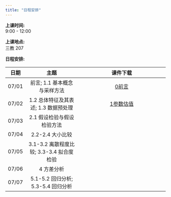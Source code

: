 ```yaml
---
title: "日程安排"
---
```


**上课时间:**   
9:00 - 12:00   

**上课地点:**   
三教 207

**日程安排:**   

日期  | 主题                                     | 课件下载                                                              |
|:---:|:-----------------------------------------:|:----------------------------------------------------------------------:|
07/01 | 前言; 1.1 基本概念与采样方法             | [0前言](https://zhu-group.github.io/ams/download/0前言.pdf)           |
07/02 | 1.2 总体特征及其表述; 1.3 数据预处理     | [1参数估值](https://zhu-group.github.io/ams/download/1参数估值.pdf) |
07/03 | 2.1 假设检验与假设检验方法               |  |
07/04 | 2.2-2.4 大小比较                         |  |
07/05 | 3.1-3.2 离散程度比较; 3.3-3.4 拟合度检验 |  |
07/06 | 4 方差分析                               |  |
07/07 | 5.1-5.2 回归分析; 5.3-5.4 回归分析       |  |
